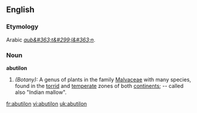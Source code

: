 ==English==

===Etymology===
Arabic ''[[aub&#363;t&#299;l&#363;n]]''.

===Noun===
'''abutilon'''

#''(Botany):'' A genus of plants in the family [[Malvaceae]] with many species, found in the [[torrid]] and [[temperate]] zones of both [[continents]]; -- called also "Indian mallow".

[[fr:abutilon]]
[[vi:abutilon]]
[[uk:abutilon]]